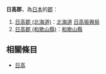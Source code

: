 {{disambig|R日|Cat=三字日本地名消歧義}}

'''日高郡'''，為[[日本|日本]]的[[郡|郡]]：
#[[日高郡_(北海道)|日高郡 (北海道)]]：[[北海道|北海道]] [[日高振興局|日高振興局]]
#[[日高郡_(和歌山縣)|日高郡 (和歌山縣)]]：[[和歌山縣|和歌山縣]]

==相關條目==
* [[日高|日高]]